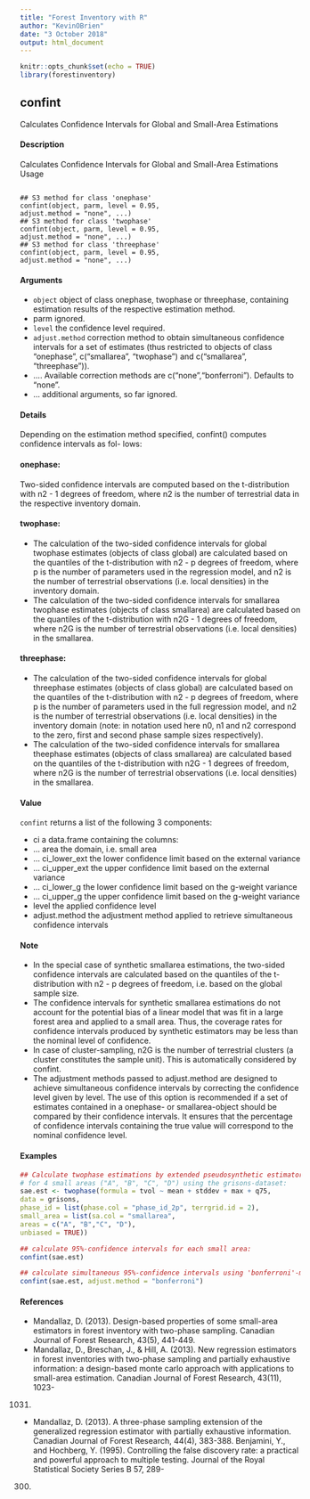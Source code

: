 ---
title: "Forest Inventory with R"
author: "KevinOBrien"
date: "3 October 2018"
output: html_document
---

```{r setup, include=FALSE}
knitr::opts_chunk$set(echo = TRUE)
library(forestinventory)
```
## confint
Calculates Confidence Intervals for Global and Small-Area Estimations

#### Description
Calculates Confidence Intervals for Global and Small-Area Estimations
Usage
<pre><code>
## S3 method for class 'onephase'
confint(object, parm, level = 0.95,
adjust.method = "none", ...)
## S3 method for class 'twophase'
confint(object, parm, level = 0.95,
adjust.method = "none", ...)
## S3 method for class 'threephase'
confint(object, parm, level = 0.95,
adjust.method = "none", ...)
</code></pre>

#### Arguments
* ``object`` object of class onephase, twophase or threephase, containing estimation results of the respective estimation method.
* parm ignored.
* ``level`` the confidence level required.
* ``adjust.method`` correction method to obtain simultaneous confidence intervals for a set of estimates (thus restricted to objects of class "onephase", c("smallarea", "twophase")
and c("smallarea", "threephase")). 
* .... Available correction methods are c("none","bonferroni").
Defaults to "none".
* ... additional arguments, so far ignored.

#### Details
Depending on the estimation method specified, confint() computes confidence intervals as fol-
lows:

#### onephase:
Two-sided confidence intervals are computed based on the t-distribution with n2 - 1 degrees of
freedom, where n2 is the number of terrestrial data in the respective inventory domain.

#### twophase:
* The calculation of the two-sided confidence intervals for global twophase estimates (objects of class
global) are calculated based on the quantiles of the t-distribution with n2 - p degrees of freedom,
where p is the number of parameters used in the regression model, and n2 is the number of terrestrial
observations (i.e. local densities) in the inventory domain.
* The calculation of the two-sided confidence intervals for smallarea twophase estimates (objects of
class smallarea) are calculated based on the quantiles of the t-distribution with n2G - 1 degrees of
freedom, where n2G is the number of terrestrial observations (i.e. local densities) in the smallarea.

#### threephase:
* The calculation of the two-sided confidence intervals for global threephase estimates (objects of
class global) are calculated based on the quantiles of the t-distribution with n2 - p degrees of
freedom, where p is the number of parameters used in the full regression model, and n2 is the
number of terrestrial observations (i.e. local densities) in the inventory domain (note: in notation
used here n0, n1 and n2 correspond to the zero, first and second phase sample sizes respectively).
* The calculation of the two-sided confidence intervals for smallarea theephase estimates (objects of
class smallarea) are calculated based on the quantiles of the t-distribution with n2G - 1 degrees of
freedom, where n2G is the number of terrestrial observations (i.e. local densities) in the smallarea.

#### Value
``confint`` returns a list of the following 3 components:

* ci a data.frame containing the columns:
* ... area the domain, i.e. small area
* ... ci_lower_ext the lower confidence limit based on the external variance
* ... ci_upper_ext the upper confidence limit based on the external variance
* ... ci_lower_g the lower confidence limit based on the g-weight variance
* ... ci_upper_g the upper confidence limit based on the g-weight variance
* level the applied confidence level
* adjust.method the adjustment method applied to retrieve simultaneous confidence intervals

####  Note
* In the special case of synthetic smallarea estimations, the two-sided confidence intervals are calculated based on the quantiles of the t-distribution with n2 - p degrees of freedom, i.e. based on the global sample size.
* The confidence intervals for synthetic smallarea estimations do not account for the potential bias
of a linear model that was fit in a large forest area and applied to a small area. Thus, the coverage
rates for confidence intervals produced by synthetic estimators may be less than the nominal level
of confidence.
* In case of cluster-sampling, n2G is the number of terrestrial clusters (a cluster constitutes the sample
unit). This is automatically considered by confint.
* The adjustment methods passed to adjust.method are designed to achieve simultaneous confidence intervals by correcting the confidence level given by level. The use of this option is recommended if a set of estimates contained in a onephase- or smallarea-object should be compared by
their confidence intervals. It ensures that the percentage of confidence intervals containing the true
value will correspond to the nominal confidence level.


 
#### Examples 
```{r}
## Calculate twophase estimations by extended pseudosynthetic estimator
# for 4 small areas ("A", "B", "C", "D") using the grisons-dataset:
sae.est <- twophase(formula = tvol ~ mean + stddev + max + q75,
data = grisons,
phase_id = list(phase.col = "phase_id_2p", terrgrid.id = 2),
small_area = list(sa.col = "smallarea",
areas = c("A", "B","C", "D"),
unbiased = TRUE))

```

```{r}
## calculate 95%-confidence intervals for each small area:
confint(sae.est)
```

```{r}
## calculate simultaneous 95%-confidence intervals using 'bonferroni'-method:
confint(sae.est, adjust.method = "bonferroni")
```

#### References
* Mandallaz, D. (2013). Design-based properties of some small-area estimators in forest inventory
with two-phase sampling. Canadian Journal of Forest Research, 43(5), 441-449.
* Mandallaz, D., Breschan, J., & Hill, A. (2013). New regression estimators in forest inventories with
two-phase sampling and partially exhaustive information: a design-based monte carlo approach
with applications to small-area estimation. Canadian Journal of Forest Research, 43(11), 1023-
1031.
* Mandallaz, D. (2013). A three-phase sampling extension of the generalized regression estimator
with partially exhaustive information. Canadian Journal of Forest Research, 44(4), 383-388.
Benjamini, Y., and Hochberg, Y. (1995). Controlling the false discovery rate: a practical and
powerful approach to multiple testing. Journal of the Royal Statistical Society Series B 57, 289-
300.
